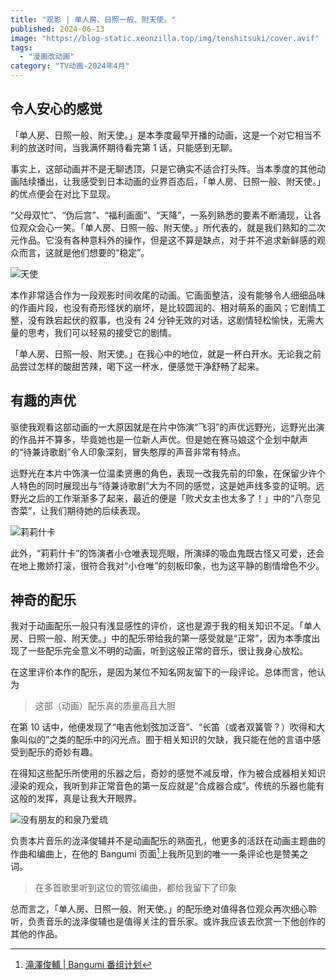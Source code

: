 ```yaml
---
title: "观影 | 单人房、日照一般、附天使。"
published: 2024-06-13
image: "https://blog-static.xeonzilla.top/img/tenshitsuki/cover.avif"
tags:
  - "漫画改动画"
category: "TV动画-2024年4月"
---
```


## 令人安心的感觉

「单人房、日照一般、附天使。」是本季度最早开播的动画，这是一个对它相当不利的放送时间，当我满怀期待看完第 1 话，只能感到无聊。

事实上，这部动画并不是无聊透顶，只是它确实不适合打头阵。当本季度的其他动画陆续播出，让我感受到日本动画的业界百态后，「单人房、日照一般、附天使。」的优点便会在对比下显现。

“父母双忙”、“伪后宫”、“福利画面”、“天降”，一系列熟悉的要素不断涌现，让各位观众会心一笑。「单人房、日照一般、附天使。」所代表的，就是我们熟知的二次元作品。它没有各种意料外的操作，但是这不算是缺点，对于并不追求新鲜感的观众而言，这就是他们想要的“稳定”。

![天使](https://blog-static.xeonzilla.top/img/tenshitsuki/01.avif "天使")

本作非常适合作为一段观影时间收尾的动画。它画面整洁，没有能够令人细细品味的作画片段，也没有奇形怪状的崩坏，是比较圆润的、相对萌系的画风；它剧情工整，没有跌宕起伏的叙事，也没有 24 分钟无效的对话，这剧情轻松愉快，无需大量的思考，我们可以轻易的接受它的剧情。

「单人房、日照一般、附天使。」在我心中的地位，就是一杯白开水。无论我之前品尝过怎样的酸甜苦辣，喝下这一杯水，便感觉干净舒畅了起来。

## 有趣的声优

驱使我观看这部动画的一大原因就是在片中饰演“飞羽”的声优远野光，远野光出演的作品并不算多，毕竟她也是一位新人声优。但是她在赛马娘这个企划中献声的“待兼诗歌剧”令人印象深刻，冒失憨厚的声音非常有特点。

远野光在本片中饰演一位温柔贤惠的角色，表现一改我先前的印象，在保留少许个人特色的同时展现出与“待兼诗歌剧”大为不同的感觉，这是她声线多变的证明。远野光之后的工作渐渐多了起来，最近的便是「败犬女主也太多了！」中的“八奈见杏菜”，让我们期待她的后续表现。

![莉莉什卡](https://blog-static.xeonzilla.top/img/tenshitsuki/02.avif "莉莉什卡")

此外，“莉莉什卡”的饰演者小仓唯表现亮眼，所演绎的吸血鬼既古怪又可爱，还会在地上撒娇打滚，很符合我对“小仓唯”的刻板印象，也为这平静的剧情增色不少。

## 神奇的配乐

我对于动画配乐一般只有浅显感性的评价，这也是源于我的相关知识不足。「单人房、日照一般、附天使。」中的配乐带给我的第一感受就是“正常”，因为本季度出现了一些配乐完全意义不明的动画，听到这般正常的音乐，很让我身心放松。

在这里评价本作的配乐，是因为某位不知名网友留下的一段评论。总体而言，他认为

>这部（动画）配乐真的质量高且大胆

在第 10 话中，他便发现了“电吉他划弦加泛音”、“长笛（或者双簧管？）吹得和大象叫似的”之类的配乐中的闪光点。囿于相关知识的欠缺，我只能在他的言语中感受到配乐的奇妙有趣。

在得知这些配乐所使用的乐器之后，奇妙的感觉不减反增，作为被合成器相关知识浸染的观众，我听到非正常音色的第一反应就是“合成器合成”。传统的乐器也能有这般的发挥，真是让我大开眼界。

![没有朋友的和泉乃爱琉](https://blog-static.xeonzilla.top/img/tenshitsuki/03.avif "没有朋友的和泉乃爱琉")

负责本片音乐的泷泽俊辅并不是动画配乐的熟面孔，他更多的活跃在动画主题曲的作曲和编曲上，在他的 Bangumi 页面[^1]上我所见到的唯一一条评论也是赞美之词。

>在多首歌里听到这位的管弦编曲，都给我留下了印象

总而言之，「单人房、日照一般、附天使。」的配乐绝对值得各位观众再次细心聆听，负责音乐的泷泽俊辅也是值得关注的音乐家。或许我应该去欣赏一下他创作的其他的作品。

[^1]:[滝澤俊輔 | Bangumi 番组计划](https://bgm.tv/person/27154)
